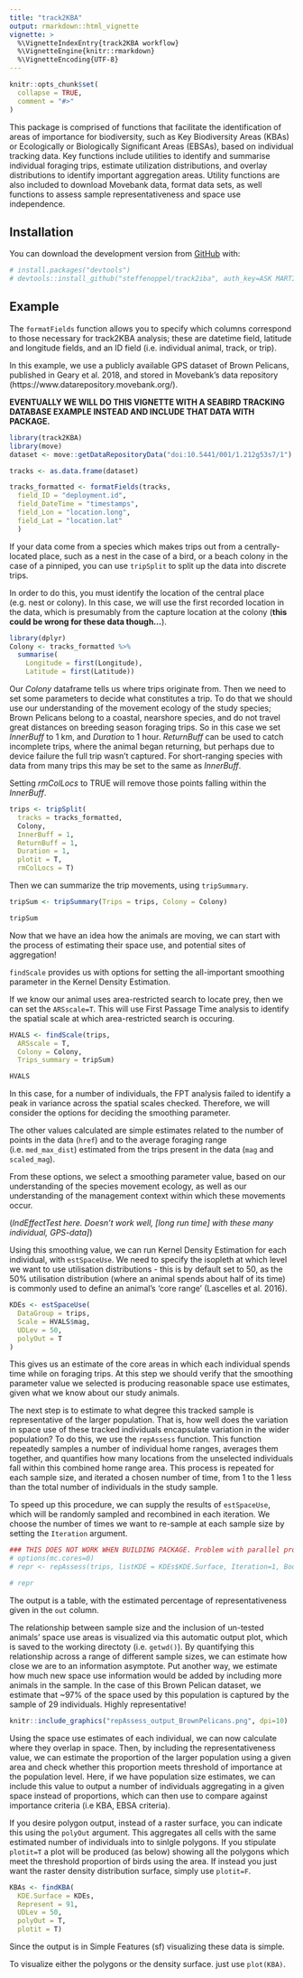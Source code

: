 ```yaml
---
title: "track2KBA"
output: rmarkdown::html_vignette
vignette: >
  %\VignetteIndexEntry{track2KBA workflow}
  %\VignetteEngine{knitr::rmarkdown}
  %\VignetteEncoding{UTF-8}
---
```


```r
knitr::opts_chunk$set(
  collapse = TRUE,
  comment = "#>"
)
```

This package is comprised of functions that facilitate the identification of areas of importance for biodiversity, such as Key Biodiversity Areas (KBAs) or Ecologically or Biologically Significant Areas (EBSAs), based on individual tracking data. Key functions include utilities to identify and summarise individual foraging trips, estimate utilization distributions, and overlay distributions to identify important aggregation areas. Utility functions are also included to download Movebank data, format data sets, as well functions to assess sample representativeness and space use independence.

## Installation

You can download the development version from [GitHub](https://github.com/) with:

``` r
# install.packages("devtools")
# devtools::install_github("steffenoppel/track2iba", auth_key=ASK MARTIN FOR THIS!, dependencies=TRUE)
```
## Example

The `formatFields` function allows you to specify which columns correspond to those necessary for track2KBA analysis; these are datetime field, latitude and longitude fields, and an ID field (i.e. individual animal, track, or trip). 

In this example, we use a publicly available GPS dataset of Brown Pelicans, published in Geary et al. 2018, and stored in Movebank's data repository (https://www.datarepository.movebank.org/). 

**EVENTUALLY WE WILL DO THIS VIGNETTE WITH A SEABIRD TRACKING DATABASE EXAMPLE INSTEAD AND INCLUDE THAT DATA WITH PACKAGE.**

```r
library(track2KBA)
library(move)
dataset <- move::getDataRepositoryData("doi:10.5441/001/1.212g53s7/1")

tracks <- as.data.frame(dataset)

tracks_formatted <- formatFields(tracks, 
  field_ID = "deployment.id", 
  field_DateTime = "timestamps", 
  field_Lon = "location.long", 
  field_Lat = "location.lat"
  )

```

If your data come from a species which makes trips out from a centrally-located place, such as a nest in the case of a bird, or a beach colony in the case of a pinniped, you can use `tripSplit` to split up the data into discrete trips.

In order to do this, you must identify the location of the central place (e.g. nest or colony). In this case, we will use the first recorded location in the data, which is presumably from the capture location at the colony (**this could be wrong for these data though...**). 

```r
library(dplyr)
Colony <- tracks_formatted %>% 
  summarise(
    Longitude = first(Longitude), 
    Latitude = first(Latitude))

```

Our *Colony* dataframe tells us where trips originate from. Then we need to set some parameters to decide what constitutes a trip. To do that we should use our understanding of the movement ecology of the study species; Brown Pelicans belong to a coastal, nearshore species, and do not travel great distances on breeding season foraging trips. So in this case we set *InnerBuff* to 1 km, and *Duration* to 1 hour. *ReturnBuff* can be used to catch incomplete trips, where the animal began returning, but perhaps due to device failure the full trip wasn't captured. For short-ranging species with data from many trips this may be set to the same as *InnerBuff*.
 
Setting *rmColLocs* to TRUE will remove those points falling within the *InnerBuff*. 

```r
trips <- tripSplit(
  tracks = tracks_formatted, 
  Colony, 
  InnerBuff = 1, 
  ReturnBuff = 1, 
  Duration = 1, 
  plotit = T, 
  rmColLocs = T)
```


Then we can summarize the trip movements, using `tripSummary`. 


```r
tripSum <- tripSummary(Trips = trips, Colony = Colony)

tripSum
```

Now that we have an idea how the animals are moving, we can start with the process of estimating their space use, and potential sites of aggregation!

`findScale` provides us with options for setting the all-important smoothing parameter in the Kernel Density Estimation. 

If we know our animal uses area-restricted search to locate prey, then we can set the `ARSscale=T`. This will use First Passage Time analysis to identify the spatial scale at which area-restricted search is occuring.

```r
HVALS <- findScale(trips,
  ARSscale = T,
  Colony = Colony,
  Trips_summary = tripSum)

HVALS
```

In this case, for a number of individuals, the FPT analysis failed to identify a peak in variance across the spatial scales checked. Therefore, we will consider the options for deciding the smoothing parameter.

The other values calculated are simple estimates related to the number of points in the data (`href`) and to the average foraging range (i.e. `med_max_dist`) estimated from the trips present in the data (`mag` and `scaled_mag`).

From these options, we select a smoothing parameter value, based on our understanding of the species movement ecology, as well as our understanding of the management context within which these movements occur. 

(*IndEffectTest here. Doesn't work well, [long run time] with these many individual, GPS-data]*)

Using this smoothing value, we can run Kernel Density Estimation for each individual, with `estSpaceUse`. We need to specify the isopleth at which level we want to use utilisation distributions - this is by default set to 50, as the 50% utilisation distribution (where an animal spends about half of its time) is commonly used to define an animal's 'core range' (Lascelles et al. 2016).

```r

KDEs <- estSpaceUse(
  DataGroup = trips,
  Scale = HVALS$mag,
  UDLev = 50,
  polyOut = T
)

```

This gives us an estimate of the core areas in which each individual spends time while on foraging trips. At this step we should verify that the smoothing parameter value we selected is producing reasonable space use estimates, given what we know about our study animals. 

The next step is to estimate to what degree this tracked sample is representative of the larger population. That is, how well does the variation in space use of these tracked individuals encapsulate variation in the wider population? To do this, we use the `repAssess` function. This function repeatedly samples a number of individual home ranges, averages them together, and quantifies how many locations from the unselected individuals fall within this combined home range area. This process is repeated for each sample size, and iterated a chosen number of time, from 1 to the 1 less than the total number of individuals in the study sample.

To speed up this procedure, we can supply the results of `estSpaceUse`, which will be randomly sampled and recombined in each iteration. We choose the number of times we want to re-sample at each sample size by setting the `Iteration` argument. 

```r
### THIS DOES NOT WORK WHEN BUILDING PACKAGE. Problem with parallel processing...
# options(mc.cores=0)
# repr <- repAssess(trips, listKDE = KDEs$KDE.Surface, Iteration=1, BootTable = FALSE, Ncores=1)

# repr 
```

The output is a table, with the estimated percentage of representativeness given in the `out` column.

The relationship between sample size and the inclusion of un-tested animals' space use areas is visualized via this automatic output plot, which is saved to the working directoty (i.e. `getwd()`). By quantifying this relationship across a range of different sample sizes, we can estimate how close we are to an information asymptote. Put another way, we estimate how much new space use information would be added by including more animals in the sample. In the case of this Brown Pelican dataset, we estimate that ~97% of the space used by this population is captured by the sample of 29 individuals. Highly representative!

```r
knitr::include_graphics("repAssess_output_BrownPelicans.png", dpi=10)
```


Using the space use estimates of each individual, we can now calculate where they overlap in space. Then, by including the representativeness value, we can estimate the proportion of the larger population using a given area and check whether this proportion meets threshold of importance at the population level. Here, if we have population size estimates, we can include this value to output a number of individuals aggregating in a given space instead of proportions, which can then use to compare against importance criteria (i.e KBA, EBSA criteria). 

If you desire polygon output, instead of a raster surface, you can indicate this using the `polyOut` argument. This aggregates all cells with the same estimated number of individuals into to sinlgle polygons. If you stipulate `plotit=T` a plot will be produced (as below) showing all the polygons which meet the threshold proportion of birds using the area. If instead you just want the raster density distribution surface, simply use `plotit=F`.

```r
KBAs <- findKBA(
  KDE.Surface = KDEs,
  Represent = 91,
  UDLev = 50,
  polyOut = T,
  plotit = T)
```

Since the output is in Simple Features (sf) visualizing these  data is simple. 

To visualize either the polygons or the density surface. just use `plot(KBA)`.